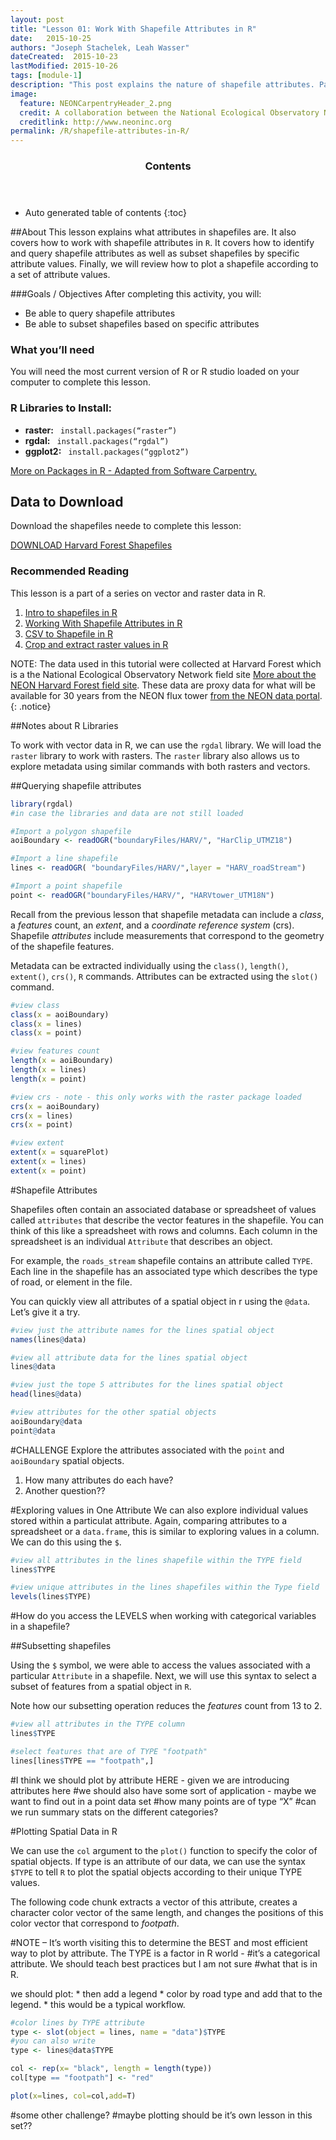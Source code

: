 ```yaml
---
layout: post
title: "Lesson 01: Work With Shapefile Attributes in R"
date:   2015-10-25
authors: "Joseph Stachelek, Leah Wasser"
dateCreated:  2015-10-23
lastModified: 2015-10-26
tags: [module-1]
description: "This post explains the nature of shapefile attributes. Participants will be able to locate and query shapefile attributes as well as subset shapefiles by specific attribute values."
image:
  feature: NEONCarpentryHeader_2.png
  credit: A collaboration between the National Ecological Observatory Network (NEON) and Data Carpentry
  creditlink: http://www.neoninc.org
permalink: /R/shapefile-attributes-in-R/
---
```


<section id="table-of-contents" class="toc">
  <header>
    <h3>Contents</h3>
  </header>
<div id="drawer" markdown="1">
*  Auto generated table of contents
{:toc}
</div>
</section><!-- /#table-of-contents -->


##About
This lesson explains what attributes in shapefiles are. It also covers how to work 
with shapefile attributes in `R`. It covers how to identify and query shapefile 
attributes as well as subset shapefiles by specific attribute values. Finally,
we will review how to plot a shapefile according to a set of attribute values.

###Goals / Objectives
After completing this activity, you will:

 * Be able to query shapefile attributes
 * Be able to subset shapefiles based on specific attributes
 
 
<div id="objectives">
<h3>What you'll need</h3>

You will need the most current version of R or R studio loaded on your computer 
to complete this lesson.

<h3>R Libraries to Install:</h3>
<ul>
<li><strong>raster:</strong> <code> install.packages("raster")</code></li>
<li><strong>rgdal:</strong> <code> install.packages("rgdal")</code></li>
<li><strong>ggplot2:</strong> <code> install.packages("ggplot2")</code></li>
</ul>

<a href="{{ site.baseurl }}/R/Packages-In-R/" target="_blank"> 
More on Packages in R - Adapted from Software Carpentry.</a>

<h2>Data to Download</h2>

Download the shapefiles neede to complete this lesson:

<a href="http://files.figshare.com/2387960/boundaryFiles.zip" class="btn btn-success"> 
DOWNLOAD Harvard Forest Shapefiles</a>

<h3>Recommended Reading</h3>
This lesson is a part of a series on vector and raster data in R.

<ol>
<li> <a href="{{ site.baseurl }}/R/open-shapefiles-in-R/">
Intro to shapefiles in R</a></li>
<li><a href="{{ site.baseurl }}/R/shapefile-attributes-in-R/">
Working With Shapefile Attributes in R </a></li>
<li><a href="{{ site.baseurl }}/R/csv-to-shapefile-R/">
CSV to Shapefile in R</a></li>
<li><a href="{{ site.baseurl }}/R/crop-extract-raster-data-R/">
Crop and extract raster values in R</a></li>
</ol>

</div>

NOTE: The data used in this tutorial were collected at Harvard Forest which is
a the National Ecological Observatory Network field site <a href="http://www.neoninc.org/science-design/field-sites/harvard-forest" target="_blank">
More about the NEON Harvard Forest field site</a>. These data are proxy data for what will be
available for 30 years from the NEON flux tower [from the NEON data portal](http://data.neoninc.org/ "NEON data").
{: .notice}
 
 ##Notes about R Libraries

To work with vector data in R, we can use the `rgdal` library. We will load the `raster`
library to work with rasters. The `raster` library also allows us to explore metadata
using similar commands with both rasters and vectors.
 
##Querying shapefile attributes
```r

library(rgdal)
#in case the libraries and data are not still loaded

#Import a polygon shapefile 
aoiBoundary <- readOGR("boundaryFiles/HARV/", "HarClip_UTMZ18")

#Import a line shapefile
lines <- readOGR( "boundaryFiles/HARV/",layer = "HARV_roadStream")

#Import a point shapefile 
point <- readOGR("boundaryFiles/HARV/", "HARVtower_UTM18N")

```

Recall from the previous lesson that shapefile metadata can include a _class_, 
a _features_ count, an _extent_, and a _coordinate reference system_ (crs). 
Shapefile _attributes_ include measurements that correspond to the geometry of 
the shapefile features.

Metadata can be extracted individually using the `class()`, `length()`, `extent()`, 
`crs()`, `R` commands. Attributes can be extracted using the `slot()` command. 

```r

#view class
class(x = aoiBoundary)
class(x = lines)
class(x = point)

#view features count
length(x = aoiBoundary)
length(x = lines)
length(x = point)

#view crs - note - this only works with the raster package loaded
crs(x = aoiBoundary)
crs(x = lines)
crs(x = point)

#view extent
extent(x = squarePlot)
extent(x = lines)
extent(x = point)

```

#Shapefile Attributes

Shapefiles often contain an associated database or spreadsheet of values called
`attributes` that describe the vector features in the shapefile. You can think
of this like a spreadsheet with rows and columns. Each column in the spreadsheet
is an individual `Attribute` that describes an object.

For example, the `roads_stream` shapefile contains an attribute called `TYPE`. Each
line in the shapefile has an associated type which describes the type of road, or 
element in the file. 


You can quickly view all attributes of a spatial object in r using the `@data`. 
Let's give it a try.

```r

#view just the attribute names for the lines spatial object
names(lines@data)

#view all attribute data for the lines spatial object
lines@data 

#view just the tope 5 attributes for the lines spatial object
head(lines@data)

#view attributes for the other spatial objects
aoiBoundary@data
point@data

```

#CHALLENGE
Explore the attributes associated with the `point` and `aoiBoundary` spatial objects. 

1. How many attributes do each have?
2. Another question??

#Exploring values in One Attribute
We can also explore individual values stored within a particulat attribute. Again,
comparing attributes to a spreadsheet or a `data.frame`, this is similar to 
exploring values in a column. We can do this using the `$`.

```r

#view all attributes in the lines shapefile within the TYPE field
lines$TYPE

#view unique attributes in the lines shapefiles within the Type field
levels(lines$TYPE)

```

#How do you access the LEVELS when working with categorical variables in a shapefile?

##Subsetting shapefiles

Using the `$` symbol, we were able to access the values associated with a 
particular `Attribute` in a shapefile. Next, we will use this syntax to select 
a subset of features from a spatial object in `R`. 

Note how our subsetting operation reduces the _features_ count from 13 to 2. 

```r

#view all attributes in the TYPE column
lines$TYPE

#select features that are of TYPE "footpath"
lines[lines$TYPE == "footpath",]

```


#I think we should plot by attribute HERE - given we are introducing attributes here
#we should also have some sort of application - maybe we want to find out in a point data set 
#how many points are of type "X"
#can we run summary stats on the different categories?

#Plotting Spatial Data in R

We can use the `col` argument to the `plot()` function to specify 
the color of spatial objects. If type is an attribute of our data, 
we can use the syntax `$TYPE` to tell `R` to plot the spatial
objects according to their unique TYPE values. 

The following code chunk extracts a vector of this attribute, creates 
a character color vector of the same length, and changes the positions 
of this color vector that correspond to _footpath_.

#NOTE -- It's worth visiting this to determine the BEST and most efficient
way to plot by attribute. The TYPE is a factor in R world -
#it's a categorical attribute. We should teach best practices but I am not sure
#what that is in R.

we should plot:
* then add a legend
* color by road type and add that to the legend.
* this would be a typical workflow.


```r
#color lines by TYPE attribute
type <- slot(object = lines, name = "data")$TYPE
#you can also write
type <- lines@data$TYPE

col <- rep(x= "black", length = length(type))
col[type == "footpath"] <- "red"

plot(x=lines, col=col,add=T)

```

#some other challenge?
#maybe plotting should be it's own lesson in this set??

```r

```
